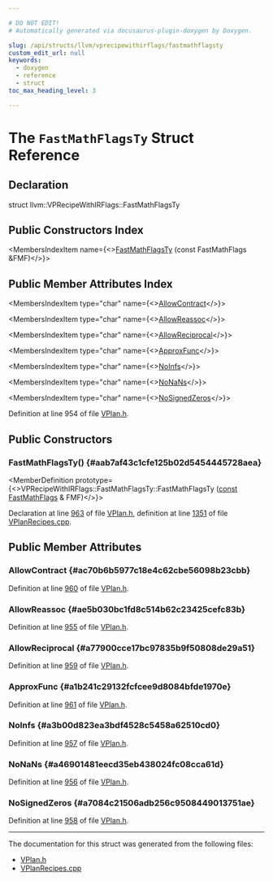 ```yaml
---

# DO NOT EDIT!
# Automatically generated via docusaurus-plugin-doxygen by Doxygen.

slug: /api/structs/llvm/vprecipewithirflags/fastmathflagsty
custom_edit_url: null
keywords:
  - doxygen
  - reference
  - struct
toc_max_heading_level: 3

---
```





# The `FastMathFlagsTy` Struct Reference

<DoxygenPage pluginConfig={pluginConfig}>



## Declaration

<CodeBlock>struct llvm::VPRecipeWithIRFlags::FastMathFlagsTy</CodeBlock>

## Public Constructors Index

<MembersIndex>

<MembersIndexItem
  name={<><a href="#aab7af43c1cfe125b02d5454445728aea">FastMathFlagsTy</a> (const FastMathFlags &amp;FMF)</>}>
</MembersIndexItem>

</MembersIndex>

## Public Member Attributes Index

<MembersIndex>

<MembersIndexItem
  type="char"
  name={<><a href="#ac70b6b5977c18e4c62cbe56098b23cbb">AllowContract</a></>}>
</MembersIndexItem>

<MembersIndexItem
  type="char"
  name={<><a href="#ae5b030bc1fd8c514b62c23425cefc83b">AllowReassoc</a></>}>
</MembersIndexItem>

<MembersIndexItem
  type="char"
  name={<><a href="#a77900cce17bc97835b9f50808de29a51">AllowReciprocal</a></>}>
</MembersIndexItem>

<MembersIndexItem
  type="char"
  name={<><a href="#a1b241c29132fcfcee9d8084bfde1970e">ApproxFunc</a></>}>
</MembersIndexItem>

<MembersIndexItem
  type="char"
  name={<><a href="#a3b00d823ea3bdf4528c5458a62510cd0">NoInfs</a></>}>
</MembersIndexItem>

<MembersIndexItem
  type="char"
  name={<><a href="#a46901481eecd35eb438024fc08cca61d">NoNaNs</a></>}>
</MembersIndexItem>

<MembersIndexItem
  type="char"
  name={<><a href="#a7084c21506adb256c9508449013751ae">NoSignedZeros</a></>}>
</MembersIndexItem>

</MembersIndex>


Definition at line 954 of file <a href="/docs/api/files/lib/lib/transforms/lib/transforms/vectorize/vplan-h">VPlan.h</a>.

<SectionDefinition>

## Public Constructors

### FastMathFlagsTy() {#aab7af43c1cfe125b02d5454445728aea}

<MemberDefinition
  prototype={<>VPRecipeWithIRFlags::FastMathFlagsTy::FastMathFlagsTy (<a href="/docs/api/files/lib/lib/target/lib/target/aarch64/aarch64promoteconstant-cpp/#a90f8350fecae261c25be85d38b451bff">const</a> <a href="/docs/api/classes/llvm/fastmathflags">FastMathFlags</a> &amp; FMF)</>}>

Declaration at line <a href="/docs/api/files/lib/lib/transforms/lib/transforms/vectorize/vplan-h/#l00963">963</a> of file <a href="/docs/api/files/lib/lib/transforms/lib/transforms/vectorize/vplan-h">VPlan.h</a>, definition at line <a href="/docs/api/files/lib/lib/transforms/lib/transforms/vectorize/vplanrecipes-cpp/#l01351">1351</a> of file <a href="/docs/api/files/lib/lib/transforms/lib/transforms/vectorize/vplanrecipes-cpp">VPlanRecipes.cpp</a>.
</MemberDefinition>

</SectionDefinition>

<SectionDefinition>

## Public Member Attributes

### AllowContract {#ac70b6b5977c18e4c62cbe56098b23cbb}

<MemberDefinition
  prototype="char llvm::VPRecipeWithIRFlags::FastMathFlagsTy::AllowContract">

Definition at line <a href="/docs/api/files/lib/lib/transforms/lib/transforms/vectorize/vplan-h/#l00960">960</a> of file <a href="/docs/api/files/lib/lib/transforms/lib/transforms/vectorize/vplan-h">VPlan.h</a>.
</MemberDefinition>

### AllowReassoc {#ae5b030bc1fd8c514b62c23425cefc83b}

<MemberDefinition
  prototype="char llvm::VPRecipeWithIRFlags::FastMathFlagsTy::AllowReassoc">

Definition at line <a href="/docs/api/files/lib/lib/transforms/lib/transforms/vectorize/vplan-h/#l00955">955</a> of file <a href="/docs/api/files/lib/lib/transforms/lib/transforms/vectorize/vplan-h">VPlan.h</a>.
</MemberDefinition>

### AllowReciprocal {#a77900cce17bc97835b9f50808de29a51}

<MemberDefinition
  prototype="char llvm::VPRecipeWithIRFlags::FastMathFlagsTy::AllowReciprocal">

Definition at line <a href="/docs/api/files/lib/lib/transforms/lib/transforms/vectorize/vplan-h/#l00959">959</a> of file <a href="/docs/api/files/lib/lib/transforms/lib/transforms/vectorize/vplan-h">VPlan.h</a>.
</MemberDefinition>

### ApproxFunc {#a1b241c29132fcfcee9d8084bfde1970e}

<MemberDefinition
  prototype="char llvm::VPRecipeWithIRFlags::FastMathFlagsTy::ApproxFunc">

Definition at line <a href="/docs/api/files/lib/lib/transforms/lib/transforms/vectorize/vplan-h/#l00961">961</a> of file <a href="/docs/api/files/lib/lib/transforms/lib/transforms/vectorize/vplan-h">VPlan.h</a>.
</MemberDefinition>

### NoInfs {#a3b00d823ea3bdf4528c5458a62510cd0}

<MemberDefinition
  prototype="char llvm::VPRecipeWithIRFlags::FastMathFlagsTy::NoInfs">

Definition at line <a href="/docs/api/files/lib/lib/transforms/lib/transforms/vectorize/vplan-h/#l00957">957</a> of file <a href="/docs/api/files/lib/lib/transforms/lib/transforms/vectorize/vplan-h">VPlan.h</a>.
</MemberDefinition>

### NoNaNs {#a46901481eecd35eb438024fc08cca61d}

<MemberDefinition
  prototype="char llvm::VPRecipeWithIRFlags::FastMathFlagsTy::NoNaNs">

Definition at line <a href="/docs/api/files/lib/lib/transforms/lib/transforms/vectorize/vplan-h/#l00956">956</a> of file <a href="/docs/api/files/lib/lib/transforms/lib/transforms/vectorize/vplan-h">VPlan.h</a>.
</MemberDefinition>

### NoSignedZeros {#a7084c21506adb256c9508449013751ae}

<MemberDefinition
  prototype="char llvm::VPRecipeWithIRFlags::FastMathFlagsTy::NoSignedZeros">

Definition at line <a href="/docs/api/files/lib/lib/transforms/lib/transforms/vectorize/vplan-h/#l00958">958</a> of file <a href="/docs/api/files/lib/lib/transforms/lib/transforms/vectorize/vplan-h">VPlan.h</a>.
</MemberDefinition>

</SectionDefinition>

<hr/>

The documentation for this struct was generated from the following files:

<ul>
<li><a href="/docs/api/files/lib/lib/transforms/lib/transforms/vectorize/vplan-h">VPlan.h</a></li>
<li><a href="/docs/api/files/lib/lib/transforms/lib/transforms/vectorize/vplanrecipes-cpp">VPlanRecipes.cpp</a></li>
</ul>

</DoxygenPage>
